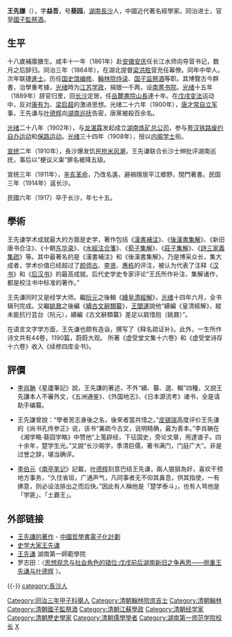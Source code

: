 {{明清人物信息框
| 姓名 = 王先谦
| 原名 =
| 圖片名稱= WangXianQian.JPG
| 圖片大小 = 220px
| 圖片說明 = 
| 最高職務 = 國子監祭酒
| 國家 = 大清
| 爵位 =
| 籍貫 = [[湖南|湖南]][[長沙縣|長沙縣]]
| 族裔 = 漢族
| 旗籍 = 
| 字號 = 字益吾，号葵园
| 諡號 = 
| 出生日期 = [[道光|道光]]二十二年（1842年）
| 出生地點 = 清[[湖南|湖南]][[長沙縣|長沙縣]]
| 逝世日期 = 民國六年（1917年）
| 逝世地點 = {{ROC-1912}}[[湖南|湖南]][[長沙|長沙]]
| 墓葬 = 
| 配偶 =
| 親屬 = 
| 出身 = 
* 同治三年（1864年）甲子科舉人
* 同治四年（1865年）乙丑科進士出身
| 經歷 = 
| 著作 =
*《漢書補注》
*《水經注合箋》
*《後漢書集解》
*《荀子集解》
*《莊子集解》
*《詩三家義集疏》
}}

'''王先謙'''（{{bd|1842年||1917年|catIdx=W王}}），字'''益吾'''，号'''葵园'''，[[湖南|湖南]][[長沙|長沙]]人，中國近代著名經學家。同治进士，官至[[國子監|國子監]][[祭酒|祭酒]]。

== 生平 ==
十八歲補廪膳生。咸丰十一年（1861年）赴[[安徽|安徽]][[安庆|安庆]]任长江水师向导营书记，数月之后辞归。同治三年（1864年），在湖北提督[[梁洪胜|梁洪胜]]营充任幕僚。同年中举人。次年联捷[[進士|進士]]。历任[[国史馆|国史馆]][[编修|编修]]、[[翰林院|翰林院]][[侍读|侍读]]、[[国子监|国子监]][[祭酒|祭酒]]等职。其博覽古今群書，治學重考據，[[光绪|光绪]]時为[[江苏|江苏]][[学政|学政]]，捐银一千两，设[[南菁书院|南菁书院]]。[[光绪|光绪]]十五年（1889年）辞官归里，回[[长沙|长沙]]定居，任[[岳麓書院|岳麓書院]][[山長|山長]]達十年。在[[戊戌变法|戊戌变法]]运动中，反对[[康有为|康有为]]、[[梁启超|梁启超]]的激进思想。光绪二十六年（1900年），[[唐才常|唐才常]][[自立军|自立军]]事，王先谦与[[叶德辉|叶德辉]]向[[湖南巡抚|湖南巡抚]]告密，唐黨被殺百余名。

[[光绪|光绪]]二十八年（1902年），与[[龙湛霖|龙湛霖]]发起成立[[湖南炼矿总公司|湖南炼矿总公司]]，参与[[粤汉铁路废约自办运动|粤汉铁路废约自办运动]]和[[保路运动|保路运动]]。[[光绪|光绪]]三十四年（1908年），授以[[内阁学士|内阁学士]]衔。

[[宣统|宣统]]二年（1910年），長沙爆发饥民[[抢米风潮|抢米风潮]]，王先谦联合长沙士绅批评湖南巡抚，事后以“梗议义粜”罪名被降五级。

宣统三年（1911年），[[辛亥革命|辛亥革命]]，乃改名遙，避禍隱居平江鄉野，閉門著書。民国三年（1914年）返长沙。

民國六年（1917）卒于长沙，年七十五。

== 學術 ==

王先谦学术成就最大的方面是史学，著作包括《[[漢書補注|漢書補注]]》、《[[後漢書集解|後漢書集解]]》、《新旧唐书合注》、《十朝[[东华录|东华录]]》、《[[水經注合箋|水經注合箋]]》、《[[荀子集解|荀子集解]]》、《[[莊子集解|莊子集解]]》、《[[詩三家義集疏|詩三家義集疏]]》等。其中最著名的是《漢書補注》和《後漢書集解》，乃是博采众长，集大成者，学术价值已经超过了[[颜师古|颜师古]]、[[李贤_(唐)|李贤]]、[[惠栋|惠栋]]的评注，被认为代表了注释《[[汉书|汉书]]》和《[[后汉书|后汉书]]》的最高成就。后代史学史专家评论“王氏所作补注、集解诸作，都是校注书中标准的著作。”

王先谦同时又是经学大师。繼[[阮元|阮元]]之後輯《[[皇清經解續編|續皇清經解]]》，[[光绪|光绪]]十四年六月，全书辑刊完成。又繼[[姚鼐|姚鼐]]之後編《[[續古文辭類纂|續古文辭類纂]]》，[[王闓運|王闓運]]說他“續編《皇清經解》，縱未能抗行芸台（阮元），續編《古文辭類纂》差足以肩惜抱（姚鼐）”。

在语言文字学方面，王先谦也颇有造诣，撰写了《释名疏证补》。此外，一生所作诗文共有44卷，1190篇，蔚蔚大观。
所著《虚受堂文集十六卷》和《虚受堂诗存十六卷》收入《续修四库全书》。

== 評價 ==
*[[李肖聃|李肖聃]]《星廬筆記》說，王先謙的著述，不外“續、纂、選、輯”四種，又說王先謙本人不審外文，《五洲通鉴》、《外国地志》、《日本源流考》诸书，全是请助手编纂。

*王先謙曾說：“學者苦志身後之名，後來者當共惜之。”[[皮锡瑞|皮锡瑞]]高度评价王先谦的《尚书孔传参正》说，该书“兼疏今古文，说明精确，最为善本。”李肖聃在《湘学略·葵园学略》中赞他“上笺辟经，下征国史，旁论文章，用逮谱子。四十余年，楚学生光。”又說“长沙阁学，季清巨儒，著书满门，门庭广大”。非是过誉之辞，堪当确评。

*[[李伯元|李伯元]]《[[南亭笔记|南亭笔记]]》記載，[[叶德辉|叶德辉]]刻意巴结王先谦，兩人狼狽為奸，喜欢干预地方事务，“久住省垣，广通声气，凡同事者无不仰其鼻息，供其指使，一有拂意，则必设法排出之而后快。”因此有人稱他是「楚学泰斗」，也有人骂他是「学匪」、「土霸王」。

== 外部链接 ==
*[http://ctext.org/library.pl?if=gb&author=%E7%8E%8B%E5%85%88%E8%AC%99 王先謙的著作] {{Wayback|url=http://ctext.org/library.pl?if=gb&author=%E7%8E%8B%E5%85%88%E8%AC%99 |date=20210418224529 }} - [[中國哲學書電子化計劃|中國哲學書電子化計劃]]
*[http://www.guoxue.com/master/wangxianqian/wxq01.htm 史学大家王先谦] {{Wayback|url=http://www.guoxue.com/master/wangxianqian/wxq01.htm |date=20080225104922 }}
*[https://web.archive.org/web/20150604085148/http://www.hnfnu.edu.cn/News.aspx?nid=10873 王先谦] 湖南第一師範學院
*罗志田：〈[http://www.nssd.org/articles/article_read.aspx?id=1002096104 思想观念与社会角色的错位:戊戌前后湖南新旧之争再思——侧重王先谦与叶德辉] {{Wayback|url=http://www.nssd.org/articles/article_read.aspx?id=1002096104 |date=20180212203653 }}〉。

{{-}}
{{並稱|湘中三王|<small>經史</small> [[王先謙|王先謙]] - <small>駢散文</small> [[王闓運|王闓運]] - <small>詩詞</small> [[王以敏|王以敏]]}}
{{同治四年乙丑科殿試金榜}}
{{DEFAULTSORT:Wang王}}
[[Category:同治三年甲子科舉人|Category:同治三年甲子科舉人]]
[[Category:清朝翰林院庶吉士|Category:清朝翰林院庶吉士]]
[[Category:清朝翰林|Category:清朝翰林]]
[[Category:清朝國子監祭酒|Category:清朝國子監祭酒]]
[[Category:清朝江蘇學政|Category:清朝江蘇學政]]
[[Category:清朝经学家|Category:清朝经学家]]
[[Category:清朝歷史學家|Category:清朝歷史學家]]
[[Category:清朝儒學學者|Category:清朝儒學學者]]
[[Category:湖南第一师范学院校长|Category:湖南第一师范学院校长]]
[[category:長沙人|category:長沙人]]
[[Category:王姓|X]]
